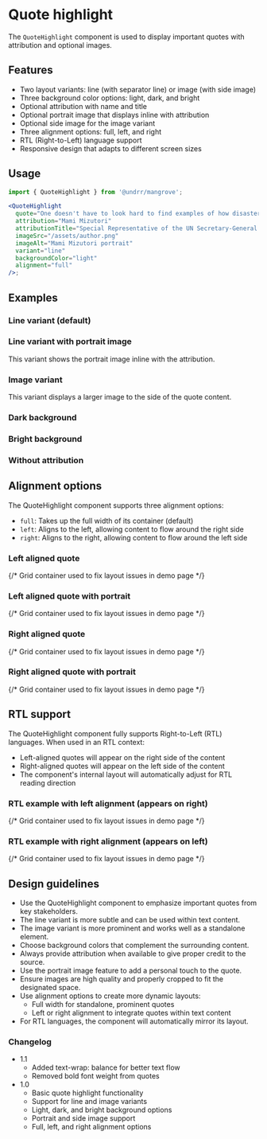 
<Meta of={QuoteHighlightStories} />

# Quote highlight

The `QuoteHighlight` component is used to display important quotes with attribution and optional images.

## Features

- Two layout variants: line (with separator line) or image (with side image)
- Three background color options: light, dark, and bright
- Optional attribution with name and title
- Optional portrait image that displays inline with attribution
- Optional side image for the image variant
- Three alignment options: full, left, and right
- RTL (Right-to-Left) language support
- Responsive design that adapts to different screen sizes

## Usage

```jsx
import { QuoteHighlight } from '@undrr/mangrove';

<QuoteHighlight
  quote="One doesn't have to look hard to find examples of how disasters are becoming worse."
  attribution="Mami Mizutori"
  attributionTitle="Special Representative of the UN Secretary-General for Disaster Risk Reduction"
  imageSrc="/assets/author.png"
  imageAlt="Mami Mizutori portrait"
  variant="line"
  backgroundColor="light"
  alignment="full"
/>;
```

## Examples

### Line variant (default)

<Story of={QuoteHighlightStories.LineVariant} />

### Line variant with portrait image

This variant shows the portrait image inline with the attribution.

<Story of={QuoteHighlightStories.LineVariantWithPortrait} />

### Image variant

This variant displays a larger image to the side of the quote content.

<Story of={QuoteHighlightStories.ImageVariant} />

### Dark background

<Story of={QuoteHighlightStories.LineVariantDark} />

### Bright background

<Story of={QuoteHighlightStories.LineVariantBright} />

### Without attribution

<Story of={QuoteHighlightStories.WithoutAttribution} />

## Alignment options

The QuoteHighlight component supports three alignment options:

- `full`: Takes up the full width of its container (default)
- `left`: Aligns to the left, allowing content to flow around the right side
- `right`: Aligns to the right, allowing content to flow around the left side

### Left aligned quote

<div style={{ display: 'grid' }}>
  {/* Grid container used to fix layout issues in demo page */}
  <Story of={QuoteHighlightStories.LeftAlignedQuote} />
</div>

### Left aligned quote with portrait

<div style={{ display: 'grid' }}>
  {/* Grid container used to fix layout issues in demo page */}
  <Story of={QuoteHighlightStories.LeftAlignedQuoteWithPortrait} />
</div>

### Right aligned quote

<div style={{ display: 'grid' }}>
  {/* Grid container used to fix layout issues in demo page */}
  <Story of={QuoteHighlightStories.RightAlignedQuote} />
</div>

### Right aligned quote with portrait

<div style={{ display: 'grid' }}>
  {/* Grid container used to fix layout issues in demo page */}
  <Story of={QuoteHighlightStories.RightAlignedQuoteWithPortrait} />
</div>

## RTL support

The QuoteHighlight component fully supports Right-to-Left (RTL) languages. When used in an RTL context:

- Left-aligned quotes will appear on the right side of the content
- Right-aligned quotes will appear on the left side of the content
- The component's internal layout will automatically adjust for RTL reading direction

### RTL example with left alignment (appears on right)

<div style={{ display: 'grid' }}>
  {/* Grid container used to fix layout issues in demo page */}
  <Story of={QuoteHighlightStories.RTLLeftAlignedQuote} />
</div>

### RTL example with right alignment (appears on left)

<div style={{ display: 'grid' }}>
  {/* Grid container used to fix layout issues in demo page */}
  <Story of={QuoteHighlightStories.RTLRightAlignedQuote} />
</div>

## Design guidelines

- Use the QuoteHighlight component to emphasize important quotes from key stakeholders.
- The line variant is more subtle and can be used within text content.
- The image variant is more prominent and works well as a standalone element.
- Choose background colors that complement the surrounding content.
- Always provide attribution when available to give proper credit to the source.
- Use the portrait image feature to add a personal touch to the quote.
- Ensure images are high quality and properly cropped to fit the designated space.
- Use alignment options to create more dynamic layouts:
  - Full width for standalone, prominent quotes
  - Left or right alignment to integrate quotes within text content
- For RTL languages, the component will automatically mirror its layout.

### Changelog

- 1.1
  - Added text-wrap: balance for better text flow
  - Removed bold font weight from quotes
- 1.0
  - Basic quote highlight functionality
  - Support for line and image variants
  - Light, dark, and bright background options
  - Portrait and side image support
  - Full, left, and right alignment options
